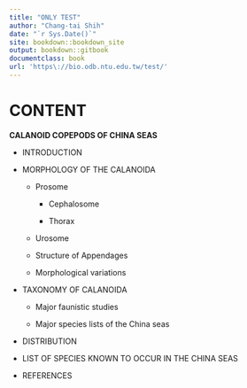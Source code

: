 ---
title: "ONLY TEST"
author: "Chang-tai Shih"
date: "`r Sys.Date()`"
site: bookdown::bookdown_site
output: bookdown::gitbook
documentclass: book
url: 'https\://bio.odb.ntu.edu.tw/test/'
---

# **CONTENT**

**CALANOID COPEPODS OF CHINA SEAS**

+ INTRODUCTION

+ MORPHOLOGY OF THE CALANOIDA

    - Prosome

        - Cephalosome

        - Thorax

    - Urosome

    - Structure of Appendages

    - Morphological variations

+ TAXONOMY OF CALANOIDA

    - Major faunistic studies

    - Major species lists of the China seas

+ DISTRIBUTION

+ LIST OF SPECIES KNOWN TO OCCUR IN THE CHINA SEAS

+ REFERENCES

